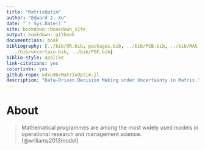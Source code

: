 ```yaml
---
title: "MatrixOptim"
author: "Edward J. Xu"
date: "`r Sys.Date()`"
site: bookdown::bookdown_site
output: bookdown::gitbook
documentclass: book
bibliography: [../bib/OR.bib, packages.bib, ../bib/PSB.bib, ../bib/MAS.bib, 
  ../bib/uncertain.bib, ../bib/PSE.bib]
biblio-style: apalike
link-citations: yes
colorlinks: yes
github-repo: edxu96/MatrixOptim.jl
description: "Data-Driven Decision Making under Uncertainty in Matrix."
---
```


# About {-}

> Mathematical programmes are among the most widely used models in operational research and management science. [@williams2013model]


